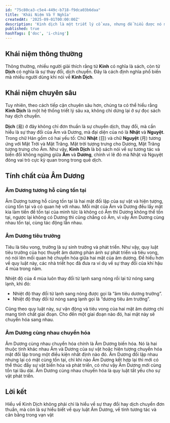 ```yaml
---
id: "75c80ca3-c5e4-449c-b718-f9dca03b6daa"
title: 'Khái Niệm Và Ý Nghĩa'
createdAt: '2025-09-01T00:00:00Z'
description: 'Kinh dịch là một triết lý cổ xưa, nhưng để hiểu được nó một cách chính xác, chúng ta cần làm quen với khái niệm cốt lõi của nó. Hiện này từ Kinh Dịch thường được sử dụng rộng rãi, nhưng không phải ai cũng hiểu đúng về ý nghĩa sâu sắc của nó'
published: true
hashTags: ['doc', 'i-ching']
---
```


## Khái niệm thông thường

Thông thường, nhiều người giải thích rằng từ **Kinh** có nghĩa là sách, còn từ **Dịch** có nghĩa là sự thay đổi, dịch chuyển. Đây là cách định nghĩa phổ biến mà nhiều người dùng khi nói về **Kinh Dịch**.

## Khái niệm chuyên sâu

Tuy nhiên, theo cách tiếp cận chuyên sâu hơn, chúng ta có thể hiểu rằng **Kinh Dịch** là một hệ thống triết lý sâu xa, không chỉ dừng lại ở sự đọc sách hay dịch chuyển.

**Dịch** (易) ở đây không chỉ đơn thuần là sự chuyển dịch, thay đổi, mà cần hiểu là sự thay đổi của Âm và Dương, mà đại diện của nó là **Nhật** và **Nguyệt**. Trong chữ Hán gồm có hai yếu tố: Chữ **Nhật** (日) và chữ **Nguyệt** (月) tương ứng với Mặt Trời và Mặt Trăng. Mặt trời tượng trưng cho Dương, Mặt Trăng tượng trưng cho Âm. Như vậy, **Kinh Dịch** là bộ sách nói về sự tương tác và biến đổi không ngừng giữa **Âm** và **Dương**, chính vì lẽ đó mà Nhật và Nguyệt đóng vai trò cực kỳ quan trong trong quẻ dịch.

## Tính chất của Âm Dương

### Âm Dương tương hỗ cùng tồn tại

Âm Dương tương hỗ cùng tồn tại là hai mặt đối lập của sự vật và hiện tượng, cùng tồn tại và có quan hệ với nhau. Mỗi mặt của Âm và Dương đều lấy mặt kia làm tiền đề tồn tại của mình tức là không có Âm thì Dương không thể tồn tại, ngược lại không có Dương thì cũng chẳng có Âm, vì vậy Âm Dương cùng nhau tồn tại, cùng tác động lẫn nhau.

### Âm Dương tiêu trưởng

Tiêu là tiêu vong, trưởng là sự sinh trưởng và phát triển. Như vậy, quy luật tiêu trưởng của học thuyết âm dương phản ánh sự phát triển và tiêu vong, nó nói lên mối quan hệ chuyển hóa giữa hai mặt của âm dương.
Để hiểu hơn về quy luật này, các nhà triết học đã đưa ra ví dụ về sự thay đổi của khí hậu 4 mùa trong năm.

Nhiệt độ của 4 mùa luôn thay đổi từ lạnh sang nóng rồi lại từ nóng sang lạnh, khi đó:

- Nhiệt độ thay đổi từ lạnh sang nóng được gọi là “âm tiêu dương trưởng”.
- Nhiệt độ thay đổi từ nóng sang lạnh gọi là “dương tiêu âm trưởng”.

Cũng theo quy luật này, sự vận động và tiêu vong của hai mặt âm dương chỉ mang tính chất giai đoạn. Cho đến một giai đoạn nào đó, hai mặt này sẽ chuyển hóa sang nhau.

### Âm Dương cùng nhau chuyển hóa

Âm Dương cùng nhau chuyển hóa chính là Âm Dương biến hóa. Nó là hai thuộc tính khác nhau Âm và Dương của sự vật hoặc hiện tượng chuyển hóa mặt đối lập trong một điều kiện nhất định nào đó. Âm Dương đối lập nhau nhưng lại có mặt cùng tồn tại, chỉ khi nào Âm Dương kết hợp lại thì mới có thể thúc đẩy sự vật biến hóa và phát triển, có như vậy Âm Dương mới cùng tồn tại lâu dài. Âm Dương cùng nhau chuyển hóa là quy luật tất yếu cho sự vật phát triển.

## Lời kết

Hiểu về Kinh Dịch không phải chỉ là hiểu về sự thay đổi hay dịch chuyển đơn thuần, mà còn là sự hiểu biết về quy luật Âm Dương, về tính tương tác và cân bằng trong vạn vật